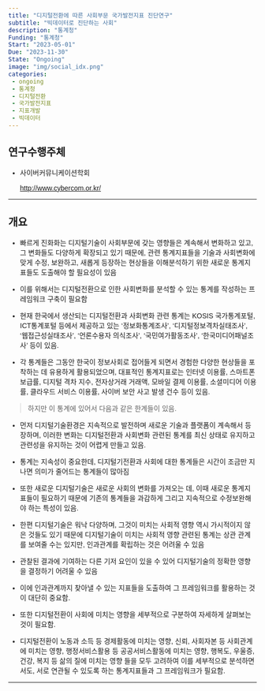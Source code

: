 ```yaml
---
title: "디지털전환에 따른 사회부문 국가발전지표 진단연구"
subtitle: "빅데이터로 진단하는 사회"
description: "통계청"
Funding: "통계청"
Start: "2023-05-01"
Due: "2023-11-30"
State: "Ongoing"
image: "img/social_idx.png"
categories:
 - ongoing
 - 통계청
 - 디지털전환
 - 국가발전지표
 - 지표개발
 - 빅데이터
---
```


::: {style="font-family: \"NanumMyeongjo\", sans-serif;"}
## 연구수행주체

-   사이버커뮤니케이션학회

    <http://www.cybercom.or.kr/>

------------------------------------------------------------------------

## 개요

-   빠르게 진화화는 디지털기술이 사회부문에 갖는 영향들은 계속해서 변화하고 있고, 그 변화들도 다양하게 확장되고 있기 때문에, 관련 통계지표들을 기술과 사회변화에 맞게 수정, 보완하고, 새롭게 등장하는 현상들을 이해분석하기 위한 새로운 통계지표들도 도출해야 할 필요성이 있음

-   이를 위해서는 디지털전환으로 인한 사회변화를 분석할 수 있는 통계를 작성하는 프레임워크 구축이 필요함

-   현재 한국에서 생산되는 디지털전환과 사회변화 관련 통계는 KOSIS 국가통계포털, ICT통계포털 등에서 제공하고 있는 '정보화통계조사', '디지털정보격차실태조사', '웹접근성실태조사', '언론수용자 의식조사', '국민여가활동조사', '한국미디어패널조사' 등이 있음.

-   각 통계들은 그동안 한국이 정보사회로 접어들게 되면서 경험한 다양한 현상들을 포착하는 데 유용하게 활용되었으며, 대표적인 통계지표로는 인터넷 이용률, 스마트폰 보급률, 디지털 격차 지수, 전자상거래 거래액, 모바일 결제 이용률, 소셜미디어 이용률, 클라우드 서비스 이용률, 사이버 보안 사고 발생 건수 등이 있음.

> 하지만 이 통계에 있어서 다음과 같은 한계들이 있음.

-   먼저 디지털기술환경은 지속적으로 발전하며 새로운 기술과 플랫폼이 계속해서 등장하며, 이러한 변화는 디지털전환과 사회변화 관련된 통계를 최신 상태로 유지하고 관련성을 유지하는 것이 어렵게 만들고 있음.

-   통계는 지속성이 중요한데, 디지털기전환과 사회에 대한 통계들은 시간이 조금만 지나면 의미가 줄어드는 통계들이 많아짐

-   또한 새로운 디지털기술은 새로운 사회의 변화를 가져오는 데, 이때 새로운 통계지표들이 필요하기 때문에 기존의 통계들을 과감하게 그리고 지속적으로 수정보완해야 하는 특성이 있음.

-   한편 디지털기술은 워낙 다양하며, 그것이 미치는 사회적 영향 역시 가시적이지 않은 것들도 있기 때문에 디지털기술이 미치는 사회적 영향 관련된 통계는 상관 관계를 보여줄 수는 있지만, 인과관계를 확립하는 것은 어려울 수 있음

-   관찰된 결과에 기여하는 다른 기저 요인이 있을 수 있어 디지털기술의 정확한 영향을 결정하기 어려울 수 있음

-   이에 인과관계까지 찾아낼 수 있는 지표들을 도출하여 그 프레임워크를 활용하는 것이 대단히 중요함.

-   또한 디지털전환이 사회에 미치는 영향을 세부적으로 구분하여 자세하게 살펴보는 것이 필요함.

-   디지털전환이 노동과 소득 등 경제활동에 미치는 영향, 신뢰, 사회자본 등 사회관계에 미치는 영향, 행정서비스활용 등 공공서비스활동에 미치는 영향, 행복도, 우울증, 건강, 복지 등 삶의 질에 미치는 영향 들을 모두 고려하여 이를 세부적으로 분석하면서도, 서로 연관될 수 있도록 하는 통계지표들과 그 프레임워크가 필요함.

------------------------------------------------------------------------
:::

